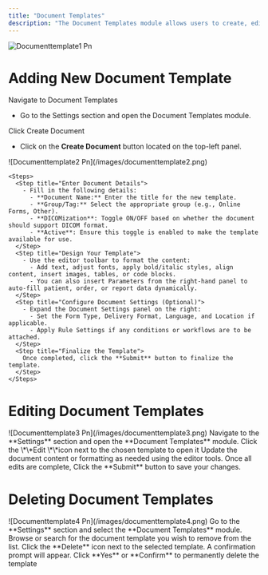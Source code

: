 ```yaml
---
title: "Document Templates"
description: "The Document Templates module allows users to create, edit, and manage reusable templates for various forms and reports such as Radiology Reports, Consent Forms, Referral Requests, and more."
---
```


![Documenttemplate1 Pn](/images/documenttemplate1.png)

# Adding New Document Template

Navigate to Document Templates

- Go to the Settings section and open the Document Templates module.

Click Create Document

- Click on the **Create Document** button located on the top-left panel.

<AccordionGroup>
  <Accordion title=" Create Document ">
    ![Documenttemplate2 Pn](/images/documenttemplate2.png)

    <Steps>
      <Step title="Enter Document Details">
        - Fill in the following details:
          - **Document Name:** Enter the title for the new template.
          - **Group/Tag:** Select the appropriate group (e.g., Online Forms, Other).
          - **DICOMization**: Toggle ON/OFF based on whether the document should support DICOM format.
          - **Active**: Ensure this toggle is enabled to make the template available for use.
      </Step>
      <Step title="Design Your Template">
        - Use the editor toolbar to format the content:
          - Add text, adjust fonts, apply bold/italic styles, align content, insert images, tables, or code blocks.
          - You can also insert Parameters from the right-hand panel to auto-fill patient, order, or report data dynamically.
      </Step>
      <Step title="Configure Document Settings (Optional)">
        - Expand the Document Settings panel on the right:
          - Set the Form Type, Delivery Format, Language, and Location if applicable.
          - Apply Rule Settings if any conditions or workflows are to be attached.
      </Step>
      <Step title="Finalize the Template">
        Once completed, click the **Submit** button to finalize the template.
      </Step>
    </Steps>
  </Accordion>
</AccordionGroup>

# Editing Document Templates

<Accordion title="Document Templates">
  ![Documenttemplate3 Pn](/images/documenttemplate3.png)

  <Steps>
    <Step title="Access Document Templates">
      Navigate to the **Settings** section and open the **Document Templates** module.
    </Step>
    <Step title="Select a Template to Edit">
      Click the \*\*Edit \*\*icon next to the chosen template to open it
    </Step>
    <Step title="Make Necessary Changes">
      Update the document content or formatting as needed using the editor tools.
    </Step>
    <Step title="Save the Updates">
      Once all edits are complete, Click the **Submit** button to save your changes.
    </Step>
  </Steps>
</Accordion>

# Deleting Document Templates

<Accordion title="Deleting Document ">
  ![Documenttemplate4 Pn](/images/documenttemplate4.png)

  <Steps>
    <Step title="Open Document Templates">
      Go to the **Settings** section and select the **Document Templates** module.
    </Step>
    <Step title="Find the Template to Delete">
      Browse or search for the document template you wish to remove from the list.
    </Step>
    <Step title="Click the Delete Icon">
      Click the **Delete** icon next to the selected template.
    </Step>
    <Step title="Confirm Deletion">
      A confirmation prompt will appear. Click **Yes** or **Confirm** to permanently delete the template
    </Step>
  </Steps>
</Accordion>